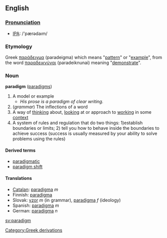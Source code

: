 {{wikipedia}}
==English==
===[[Pronunciation]]===
*[[w:International Phonetic Alphabet|IPA]]: /'pær&#477;da&#305;m/
===Etymology===
Greek [[παράδειγμα]] (paradeigma) which means "[[pattern]]" or "[[example]]", from the word [[παραδεικνύναι]] (paradeiknunai) meaning "[[demonstrate]]".

=== Noun ===
'''paradigm''' ([[paradigms]])

# A model or example
#* ''His prose is a paradigm of clear writing.''
# (''grammar'') The inflections of a word
# A way of [[think]]ing about, [[look]]ing at or approach to [[work]]ing in some [[context]]
# A system of rules and regulation that do two things: 1)establish boundaries or limits; 2) tell you how to behave inside the boundaries to achieve success (success is usually measured by your ability to solve problems using the rules)

====Derived terms====
*[[paradigmatic]]
*[[paradigm shift]]

====Translations====
*[[Catalan]]: [[paradigma]] ''m''
*Finnish: [[paradigma]]
*Slovak: [[vzor]] ''m'' (in grammar), [[paradigma]] ''f'' (ideology)
*Spanish: [[paradigma]] ''m''
*German: [[paradigma]] ''n''

[[sv:paradigm]]
[[Category:Greek derivations]]